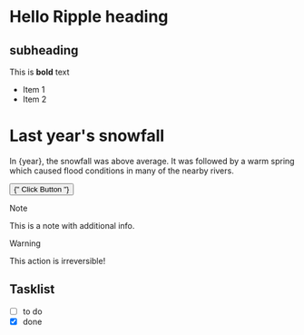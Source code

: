 
# Hello Ripple heading

## subheading 
This is **bold** text

- Item 1
- Item 2

# Last year's snowfall

In {year}, the snowfall was above average.
It was followed by a warm spring which caused
flood conditions in many of the nearby rivers.

<Button>{" Click Button "}</Button>

> [!NOTE]
> This is a note with additional info.

> [!WARNING]
> This action is irreversible!

## Tasklist

* [ ] to do
* [x] done
